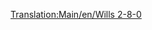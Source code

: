 [[Translation:Main/en/Wills 2-8-0]]{{hu/Navbox Mozdonyok}}
{{hu/Vonatok|Name=Wills 2-8-0
|Image=[[File:en/Wills280.png]]
|Cost=£16,406 ($32.812)
|Speed=88 km/h (55 mph)
|Weight=145 t
|Power=1,100 LE (820 kW)
|Annual=£2,132 ($4.264)
|Designed=1945
|Lifespan=21
|Capacity=N/A
|Leírás=A szubarktikus és a szubtrópusi éghajlat egyetlen csühöse. A típusjelölésben a 2-8-0 a [http://hu.wikipedia.org/wiki/Tengelyelrendezés kerékelrendezést] jelképezi az ún. Whyte-rendszerben: két első futókerék egy tengelyen, nyolc hajtott kerék négy tengelyen párba állítva, hátsó futókerekek nélkül.
|Valósság=A 2-8-0 kerékelrendezés az 1860-as évek második felétől széleskörűen elterjedt, ilyen gőzmozdonyból rengeteg típus ismert, így nem tudható, hogy a Transport Tycoon-ban alkalmazott melyikre alapul.<br/>
Néhány 2-8-0 a (mérsékelt éghajlaton már említett) brit [http://hu.wikipedia.org/wiki/London_and_North_Eastern_Railway LNER-től]: [http://www.lner.info/locos/O/o.shtml]
}}